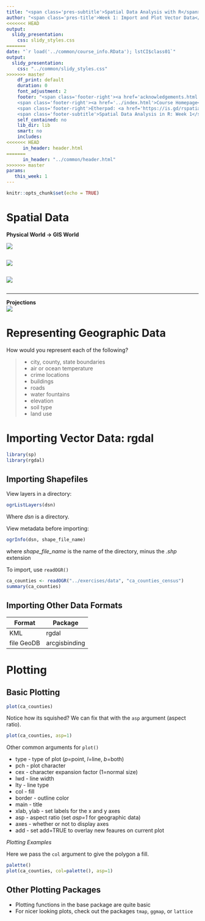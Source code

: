 ```yaml
---
title: "<span class='pres-subtitle'>Spatial Data Analysis with R</span>"
author: "<span class='pres-title'>Week 1: Import and Plot Vector Data</span>"
<<<<<<< HEAD
output: 
  slidy_presentation:
    css: slidy_styles.css
=======
date: "`r load('../common/course_info.RData'); lstCI$class01`"
output:
  slidy_presentation:
    css: "../common/slidy_styles.css"
>>>>>>> master
    df_print: default
    duration: 0
    font_adjustment: 2
    footer: "<span class='footer-right'><a href='acknowledgements.html'>Acknowledgements</a></span> 
    <span class='footer-right'><a href='../index.html'>Course Homepage</a></span>
    <span class='footer-right'>Etherpad: <a href='https://is.gd/rspatial_baygeo_s18'>https://is.gd/rspatial_baygeo_s18</a></span>
    <span class='footer-subtitle'>Spatial Data Analysis in R: Week 1</span>"
    self_contained: no
    lib_dir: lib
    smart: no
    includes:
<<<<<<< HEAD
      in_header: header.html
=======
      in_header: "../common/header.html"
>>>>>>> master
params:
   this_week: 1
---
```


```r
knitr::opts_chunk$set(echo = TRUE)
```

# Spatial Data

<div class="incremental"><div>
__Physical World &rarr; GIS World__

<div class="incremental centerblock" style="margin-bottom:2em;"><img src="images/layers.jpg"></img></div>

<div class="incremental centerblock" style="margin-bottom:2em;"><img src="images/vectors-features-abstract.png"></img></div>

<div class="incremental centerblock" style="margin-bottom:2em;"><img src="images/raster-features-abstract.png"></img></div>

</div></div>

<div class="incremental"><div><hr class="hrdivider">
__Projections__
<div class="centerblock"><img src="images/projections_550x682.png"></img></div>
</div></div>

# Representing Geographic Data 

How would you represent each of the following?

<div class="indented2">
>- city, county, state boundaries
>- air or ocean temperature
>- crime locations
>- buildings
>- roads
>- water fountains
>- elevation
>- soil type
>- land use
</div>


# Importing Vector Data: rgdal

```r
library(sp)
library(rgdal)
```

## Importing Shapefiles

View layers in a directory:

```r
ogrListLayers(dsn)
```

Where _dsn_ is a directory.

View metadata before importing:

```r
ogrInfo(dsn, shape_file_name)
```

where _shape_file_name_ is the name of the directory, minus the _.shp_ extension

To import, use ```readOGR()```

```r
ca_counties <- readOGR("../exercises/data", "ca_counties_census")
summary(ca_counties)
```

## Importing Other Data Formats

| Format          | Package        |
| -------------   | -------------- |
| KML             | rgdal          |
| file GeoDB      | arcgisbinding  |


# Plotting

## Basic Plotting

```r
plot(ca_counties)
```

Notice how its squished? We can fix that with the ```asp``` argument (aspect ratio).

```r
plot(ca_counties, asp=1)
```

Other common arguments for ```plot()```

<div class="compact">
- type - type of plot (_p_=point, _l_=line, _b_=both)
- pch - plot character
- cex - character expansion factor (1=normal size)
- lwd - line width
- lty - line type
- col - fill
- border - outline color
- main - title
- xlab, ylab - set labels for the x and y axes
- asp - aspect ratio (set _asp=1_ for geographic data)
- axes - whether or not to display axes
- add - set add=TRUE to overlay new feaures on current plot
</div>

_Plotting Examples_

Here we pass the ```col``` argument to give the polygon a fill.

```r
palette()
plot(ca_counties, col=palette(), asp=1)
```

## Other Plotting Packages

<div class="indented2">
- Plotting functions in the base package are quite basic
- For nicer looking plots, check out the packages ```tmap```, ```ggmap```, or ```lattice```
</div>


